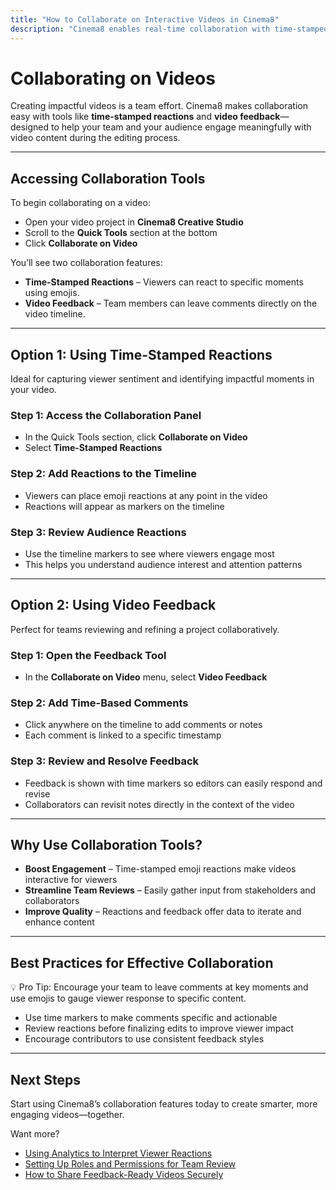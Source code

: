 ---
title: "How to Collaborate on Interactive Videos in Cinema8"
description: "Cinema8 enables real-time collaboration with time-stamped reactions and video feedback tools, empowering teams and viewers to co-create better content."
---


# Collaborating on Videos

Creating impactful videos is a team effort. Cinema8 makes collaboration easy with tools like **time-stamped reactions** and **video feedback**—designed to help your team and your audience engage meaningfully with video content during the editing process.

---

## Accessing Collaboration Tools

To begin collaborating on a video:

- Open your video project in **Cinema8 Creative Studio**
- Scroll to the **Quick Tools** section at the bottom
- Click **Collaborate on Video**

You’ll see two collaboration features:

- **Time-Stamped Reactions** – Viewers can react to specific moments using emojis.
- **Video Feedback** – Team members can leave comments directly on the video timeline.

---

## Option 1: Using Time-Stamped Reactions

Ideal for capturing viewer sentiment and identifying impactful moments in your video.

<Steps>

### Step 1: Access the Collaboration Panel

- In the Quick Tools section, click **Collaborate on Video**
- Select **Time-Stamped Reactions**

### Step 2: Add Reactions to the Timeline

- Viewers can place emoji reactions at any point in the video
- Reactions will appear as markers on the timeline

### Step 3: Review Audience Reactions

- Use the timeline markers to see where viewers engage most
- This helps you understand audience interest and attention patterns

</Steps>

---

## Option 2: Using Video Feedback

Perfect for teams reviewing and refining a project collaboratively.

<Steps>

### Step 1: Open the Feedback Tool

- In the **Collaborate on Video** menu, select **Video Feedback**

### Step 2: Add Time-Based Comments

- Click anywhere on the timeline to add comments or notes
- Each comment is linked to a specific timestamp

### Step 3: Review and Resolve Feedback

- Feedback is shown with time markers so editors can easily respond and revise
- Collaborators can revisit notes directly in the context of the video

</Steps>

---

## Why Use Collaboration Tools?

- **Boost Engagement** – Time-stamped emoji reactions make videos interactive for viewers
- **Streamline Team Reviews** – Easily gather input from stakeholders and collaborators
- **Improve Quality** – Reactions and feedback offer data to iterate and enhance content

---

## Best Practices for Effective Collaboration

<Callout type="info">
💡 Pro Tip: Encourage your team to leave comments at key moments and use emojis to gauge viewer response to specific content.
</Callout>

- Use time markers to make comments specific and actionable
- Review reactions before finalizing edits to improve viewer impact
- Encourage contributors to use consistent feedback styles

---

## Next Steps

Start using Cinema8’s collaboration features today to create smarter, more engaging videos—together.

Want more?

- [Using Analytics to Interpret Viewer Reactions](#)
- [Setting Up Roles and Permissions for Team Review](#)
- [How to Share Feedback-Ready Videos Securely](#)
